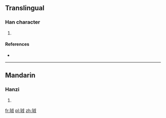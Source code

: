 ==Translingual==

===Han character===
{{Han char|rn=96|rad=玉|as=06|sn=10|four=|canj=MGIHM}}

# {{defn|Han|sort=玉06}}

====References====
* {{Han ref|kx=0731.170|dkj=20974|dj=1142.280|hdz=21110.050|uh=73EC|ud=29676}}

----

==Mandarin==

===Hanzi===
{{cmn-hanzi|pin=[[xù]] ([[xu4]])|wg=hsü<sup>4</sup>}}

# {{defn|lang=cmn|sort=玉06}}

[[fr:珬]]
[[pl:珬]]
[[zh:珬]]